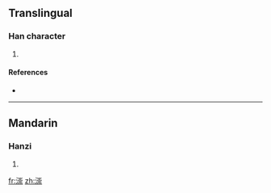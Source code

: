==Translingual==

===Han character===
{{Han char|rn=85|rad=水|as=11|sn=14|four=|canj=水山十火 (EUJF)}}

# {{defn|Han|sort=水11}}

====References====
* {{Han ref|kx=0647.100|dkj=18175|dj=1057.090|hdz=31724.060|uh=6F34|ud=28468}}

----

==Mandarin==

===Hanzi===
{{cmn-hanzi|pin=[[chóng]] ([[chong2]])|wg=ch'ung<sup>2</sup>}}

# {{defn|Mandarin}}

[[fr:漴]]
[[zh:漴]]